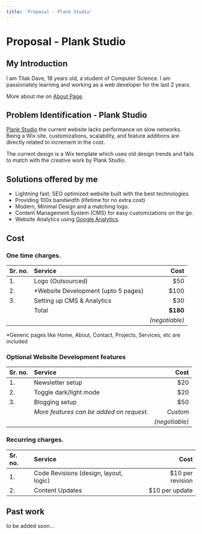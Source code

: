 ```yaml
---
title: 'Proposal - Plank Studio'
---
```


# **Proposal - Plank Studio**

## My Introduction

I am Tilak Dave, 18 years old, a student of Computer Science. I am passionately learning and working as a web developer for the last 2 years.

More about me on [About Page](https://www.tiluckdave.com/about/).

## Problem Identification - Plank Studio

[Plank Studio](https://www.plank.studio/) the current website lacks performance on slow networks. Being a Wix site, customizations, scalability, and feature additions are directly related to increment in the cost.

The current design is a Wix template which uses old design trends and fails to match with the creative work by Plank Studio.

## Solutions offered by me

- Lightning fast, SEO optimized website built with the best technologies.
- Providing 100x bandwidth (lifetime for no extra cost)
- Modern, Minimal Design and a matching logo.
- Content Management System (CMS) for easy customizations on the go.
- Website Analytics using [Google Analytics](https://analytics.google.com).

## Cost

### One time charges.

| **Sr. no.** | **Service**                          |       **Cost** |
| :---------- | :----------------------------------- | -------------: |
| 1.          | Logo (Outsourced)                    |            $50 |
| 2.          | \*Website Development (upto 5 pages) |           $100 |
| 3.          | Setting up CMS & Analytics           |            $30 |
|             | Total                                |       **$180** |
|             |                                      | _(negotiable)_ |

\*Generic pages like Home, About, Contact, Projects, Services, etc are included

### Optional Website Development features

| **Sr. no.** | **Service**                              |       **Cost** |
| :---------- | :--------------------------------------- | -------------: |
| 1.          | Newsletter setup                         |            $20 |
| 2.          | Toggle dark/light mode                   |            $20 |
| 3.          | Blogging setup                           |            $50 |
|             | _More features can be added on request._ |       _Custom_ |
|             |                                          | _(negotiable)_ |

### Recurring charges.

| **Sr. no.** | **Service**                            |         **Cost** |
| :---------- | :------------------------------------- | ---------------: |
| 1.          | Code Revisions (design, layout, logic) | $10 per revision |
| 2.          | Content Updates                        |   $10 per update |

## **Past work**

to be added soon...
